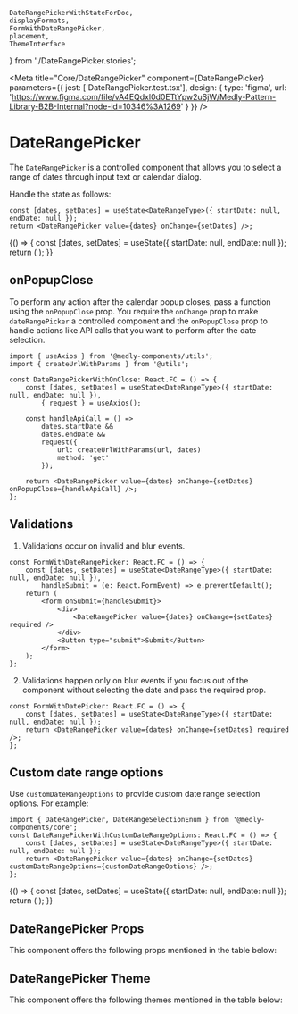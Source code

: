    DateRangePickerWithStateForDoc,
    displayFormats,
    FormWithDateRangePicker,
    placement,
    ThemeInterface
} from './DateRangePicker.stories';

<Meta
    title="Core/DateRangePicker"
    component={DateRangePicker}
    parameters={{
        jest: ['DateRangePicker.test.tsx'],
        design: {
            type: 'figma',
            url: 'https://www.figma.com/file/vA4EQdxl0d0ETtYpw2uSjW/Medly-Pattern-Library-B2B-Internal?node-id=10346%3A1269'
        }
    }}
/>

# DateRangePicker

The `DateRangePicker` is a controlled component that allows you to select a range of dates through input text or calendar dialog.

Handle the state as follows:

```tsx
const [dates, setDates] = useState<DateRangeType>({ startDate: null, endDate: null });
return <DateRangePicker value={dates} onChange={setDates} />;
```

<Preview withToolbar>
    <Story name="Default">
        {() => {
            const [dates, setDates] = useState({ startDate: null, endDate: null });
            return (
                <DateRangePicker
                    id="contract"
                    displayFormat={select('Display Format', displayFormats, 'MM/dd/yyyy')}
                    required={boolean('Required', false)}
                    startDateLabel="From"
                    endDateLabel="To"
                    value={dates}
                    onChange={setDates}
                    size={select('Size', ['S', 'M'], 'M')}
                    popoverPlacement={select('Placement', placement, 'bottom-start')}
                    variant={select('Variant', ['filled', 'outlined'], 'filled')}
                    fullWidth={boolean('Full Width', false)}
                    disabled={boolean('Disabled', false)}
                    withSingleMonth={boolean('With Single Month', false)}
                    errorText={text('Error Text', '')}
                    helperText={text('Helper Text', '')}
                    minSelectableDate={new Date(1901, 0, 1)}
                    maxSelectableDate={new Date(2100, 11, 1)}
                />
            );
        }}
    </Story>
</Preview>

## onPopupClose
To perform any action after the calendar popup closes, pass a function using the `onPopupClose` prop. You require the `onChange` prop to make `dateRangePicker` a controlled component and the `onPopupClose` prop to handle actions like API calls that you want to perform after the date selection.


```tsx
import { useAxios } from '@medly-components/utils';
import { createUrlWithParams } from '@utils';

const DateRangePickerWithOnClose: React.FC = () => {
    const [dates, setDates] = useState<DateRangeType>({ startDate: null, endDate: null }),
        { request } = useAxios();

    const handleApiCall = () =>
        dates.startDate &&
        dates.endDate &&
        request({
            url: createUrlWithParams(url, dates)
            method: 'get'
        });

    return <DateRangePicker value={dates} onChange={setDates} onPopupClose={handleApiCall} />;
};
```

## Validations

1. Validations occur on invalid and blur events.

```tsx
const FormWithDateRangePicker: React.FC = () => {
    const [dates, setDates] = useState<DateRangeType>({ startDate: null, endDate: null }),
        handleSubmit = (e: React.FormEvent) => e.preventDefault();
    return (
        <form onSubmit={handleSubmit}>
            <div>
                <DateRangePicker value={dates} onChange={setDates} required />
            </div>
            <Button type="submit">Submit</Button>
        </form>
    );
};
```

<Preview withToolbar>
    <FormWithDateRangePicker />
</Preview>

2. Validations happen only on blur events if you focus out of the component without selecting the date and pass the required prop.


```tsx
const FormWithDatePicker: React.FC = () => {
    const [dates, setDates] = useState<DateRangeType>({ startDate: null, endDate: null });
    return <DateRangePicker value={dates} onChange={setDates} required />;
};
```

<Preview withToolbar>
    <DateRangePickerWithStateForDoc />
</Preview>

## Custom date range options

Use `customDateRangeOptions` to provide custom date range selection options. For example: 

```tsx
import { DateRangePicker, DateRangeSelectionEnum } from '@medly-components/core';
const DateRangePickerWithCustomDateRangeOptions: React.FC = () => {
    const [dates, setDates] = useState<DateRangeType>({ startDate: null, endDate: null });
    return <DateRangePicker value={dates} onChange={setDates} customDateRangeOptions={customDateRangeOptions} />;
};
```

<Preview withToolbar>
    <Story name="CustonDateRangeOptions">
        {() => {
            const [dates, setDates] = useState({ startDate: null, endDate: null });
            return (
                <DateRangePicker
                    value={dates}
                    onChange={setDates}
                    displayFormat={select('Display Format', displayFormats, 'MM/dd/yyyy')}
                    required={boolean('Required', false)}
                    size={select('Size', ['S', 'M'], 'M')}
                    popoverPlacement={select('Placement', placement, 'bottom-start')}
                    variant={select('Variant', ['filled', 'outlined'], 'filled')}
                    fullWidth={boolean('Full Width', false)}
                    disabled={boolean('Disabled', false)}
                    withSingleMonth={boolean('With Single Month', false)}
                    errorText={text('Error Text', '')}
                    helperText={text('Helper Text', '')}
                    minSelectableDate={new Date(1901, 0, 1)}
                    maxSelectableDate={new Date(2100, 11, 1)}
                    customDateRangeOptions={[
                        { label: 'Current Week', value: DateRangeSelectionEnum.WEEK },
                        { label: 'Current Month', value: DateRangeSelectionEnum.MONTH },
                        { label: 'Current Quarter', value: DateRangeSelectionEnum.QUARTER },
                        { label: 'Current Year', value: DateRangeSelectionEnum.YEAR },
                        { label: 'Custom', value: DateRangeSelectionEnum.CUSTOM }
                    ]}
                />
            );
        }}
    </Story>
</Preview>

## DateRangePicker Props

This component offers the following props mentioned in the table below:

<Props of={DateRangePicker} />

## DateRangePicker Theme

This component offers the following themes mentioned in the table below:

<Props of={ThemeInterface} />
